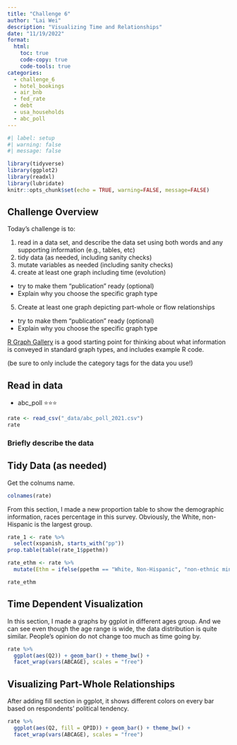 ```yaml
---
title: "Challenge 6"
author: "Lai Wei"
description: "Visualizing Time and Relationships"
date: "11/19/2022"
format:
  html:
    toc: true
    code-copy: true
    code-tools: true
categories:
  - challenge_6
  - hotel_bookings
  - air_bnb
  - fed_rate
  - debt
  - usa_households
  - abc_poll
---
```


```r
#| label: setup
#| warning: false
#| message: false

library(tidyverse)
library(ggplot2)
library(readxl)
library(lubridate)
knitr::opts_chunk$set(echo = TRUE, warning=FALSE, message=FALSE)
```

## Challenge Overview

Today's challenge is to:

1)  read in a data set, and describe the data set using both words and any supporting information (e.g., tables, etc)
2)  tidy data (as needed, including sanity checks)
3)  mutate variables as needed (including sanity checks)
4)  create at least one graph including time (evolution)
   - try to make them "publication" ready (optional)
   - Explain why you choose the specific graph type
5)  Create at least one graph depicting part-whole or flow relationships
   - try to make them "publication" ready (optional)
   - Explain why you choose the specific graph type

[R Graph Gallery](https://r-graph-gallery.com/) is a good starting point for thinking about what information is conveyed in standard graph types, and includes example R code.

(be sure to only include the category tags for the data you use!)

## Read in data

  - abc_poll ⭐⭐⭐

```r
rate <- read_csv("_data/abc_poll_2021.csv")
rate
```

### Briefly describe the data

## Tidy Data (as needed)

Get the colnums name. 
```r
colnames(rate)
```
From this section, I made a new proportion table to show the demographic information, races percentage in this survey. Obviously, the White, non-Hispanic is the largest group.  
```r
rate_1 <- rate %>% 
  select(xspanish, starts_with("pp")) 
prop.table(table(rate_1$ppethm))
```



```r
rate_ethm <- rate %>% 
  mutate(Ethm = ifelse(ppethm == "White, Non-Hispanic", "non-ethnic minorities", "ethnic minorities"))

rate_ethm
```

## Time Dependent Visualization

In this section, I made a graphs by ggplot in different ages group. And we can see even though the age range is wide, the data distribution is quite similar. People's opinion do not change too much as time going by. 
```r
rate %>% 
  ggplot(aes(Q2)) + geom_bar() + theme_bw() + 
  facet_wrap(vars(ABCAGE), scales = "free")
```

## Visualizing Part-Whole Relationships

After adding fill section in ggplot, it shows different colors on every bar based on respondents' political tendency. 
```r
rate %>% 
  ggplot(aes(Q2, fill = QPID)) + geom_bar() + theme_bw() + 
  facet_wrap(vars(ABCAGE), scales = "free")
```

